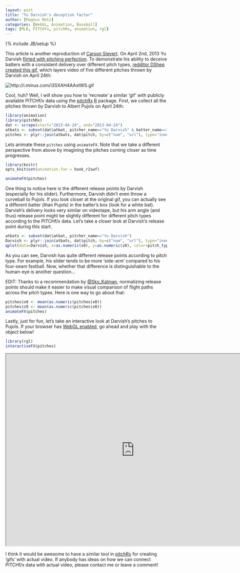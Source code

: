 ```yaml
---
layout: post
title: "Yu Darvish's deception factor"
author: [Magnus Metz]
categories: [WebGL, Animation, Baseball]
tags: [MLB, PITCHfx, pitchRx, animation, rgl]
---
```

{% include JB/setup %}


This article is another reproduction of [Carson Sievert](http://cpsievert.github.io/2013/05/yu-darvishs-deception-factor/). On April 2nd, 2013 Yu Darvish [flirted with pitching
perfection](http://sports.yahoo.com/news/yu-darvish-loses-perfect-game-030913556--mlb.html). To
demonstrate his ability to deceive batters with a consistent delivery over different pitch types,
[redditor DShep created this
gif](http://www.reddit.com/r/baseball/comments/1d2z6d/all_of_darvishs_primary_pitches_at_once/),
which layers video of five different pitches thrown by Darvish on April 24th:

<div align="center">
  <img class="decoded" src="http://i.minus.com/i3SXAH4AAxtWS.gif" alt="http://i.minus.com/i3SXAH4AAxtWS.gif">
</div>

Cool, huh? Well, I will show you how to 'recreate' a similar 'gif' with publicly available PITCHf/x
data using the [pitchRx](http://cran.r-project.org/web/packages/pitchRx/)
[R](http://cran.r-project.org) package. First, we collect all the pitches thrown by Darvish to
Albert Pujols on April 24th:

```r
library(animation)
library(pitchRx)
dat <- scrape(start="2013-04-24", end="2013-04-24")
atbats <- subset(dat$atbat, pitcher_name=="Yu Darvish" & batter_name=="Albert Pujols")
pitches <- plyr::join(atbats, dat$pitch, by=c("num", "url"), type="inner")
```

Lets animate these `pitches` using `animateFX`. Note that we take a different perspective from
above by imagining the pitches coming closer as time progresses.

```r
library(knitr)
opts_knit$set(animation.fun = hook_r2swf)
```

```r
animateFX(pitches)
```

One thing to notice here is the different release points by Darvish (especially for his slider).
Furthermore, Darvish didn't even throw a curveball to Pujols. If you look closer at the original
gif, you can actually see a different batter (than Pujols) in the batter's box (look for a white
bat). Darvish's delivery looks very similar on videotape, but his arm angle (and thus) release
point might be slightly different for different pitch types according to the PITCHf/x data. Let's
take a closer look at Darvish's release point during this start.

```r
atbats <- subset(dat$atbat, pitcher_name=="Yu Darvish")
Darvish <- plyr::join(atbats, dat$pitch, by=c("num", "url"), type="inner")
qplot(data=Darvish, x=as.numeric(x0), y=as.numeric(z0), color=pitch_type)+coord_equal()
```

As you can see, Darvish has quite different release points according to pitch type. For example,
his slider tends to be more 'side-arm' compared to his four-seam fastball. Now, whether that
difference is distinguishable to the human-eye is another question...

EDIT: Thanks to a recommendation by [@Sky_Kalman](https://twitter.com/Sky_Kalkman), normalizing
release points should make it easier to make visual comparison of flight paths across the pitch
types. Here is one way to go about that:

```r
pitches$x0 <- mean(as.numeric(pitches$x0))
pitches$z0 <- mean(as.numeric(pitches$z0))
animateFX(pitches)
```


Lastly, just for fun, let's take an interactive look at Darvish's pitches to Pujols. If your
browser has [WebGL enabled](http://get.webgl.org/), go ahead and play with the object below!

```r
library(rgl)
interactiveFX(pitches)
```

<iframe src="http://cpsievert.github.io/pitchRx/YuDarvish/" width="800" height="600"></iframe>

I think it would be awesome to have a similar tool in
[pitchRx](http://cran.r-project.org/web/packages/pitchRx/) for creating 'gifs' with actual video.
If anybody has ideas on how we can connect PITCHf/x data with actual video, please contact me or
leave a comment!